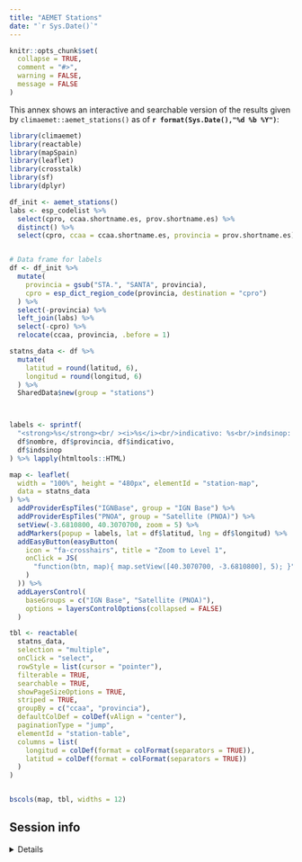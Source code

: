 ```yaml
---
title: "AEMET Stations"
date: "`r Sys.Date()`"
---
```


```r
knitr::opts_chunk$set(
  collapse = TRUE,
  comment = "#>",
  warning = FALSE,
  message = FALSE
)
```

This annex shows an interactive and searchable version of the results given by
`climaemet::aemet_stations()` as of **`r format(Sys.Date(),"%d %b %Y")`**:

```r
library(climaemet)
library(reactable)
library(mapSpain)
library(leaflet)
library(crosstalk)
library(sf)
library(dplyr)

df_init <- aemet_stations()
labs <- esp_codelist %>%
  select(cpro, ccaa.shortname.es, prov.shortname.es) %>%
  distinct() %>%
  select(cpro, ccaa = ccaa.shortname.es, provincia = prov.shortname.es)


# Data frame for labels
df <- df_init %>%
  mutate(
    provincia = gsub("STA.", "SANTA", provincia),
    cpro = esp_dict_region_code(provincia, destination = "cpro")
  ) %>%
  select(-provincia) %>%
  left_join(labs) %>%
  select(-cpro) %>%
  relocate(ccaa, provincia, .before = 1)

statns_data <- df %>%
  mutate(
    latitud = round(latitud, 6),
    longitud = round(longitud, 6)
  ) %>%
  SharedData$new(group = "stations")



labels <- sprintf(
  "<strong>%s</strong><br/ ><i>%s</i><br/>indicativo: %s<br/>indsinop: %s",
  df$nombre, df$provincia, df$indicativo,
  df$indsinop
) %>% lapply(htmltools::HTML)

map <- leaflet(
  width = "100%", height = "480px", elementId = "station-map",
  data = statns_data
) %>%
  addProviderEspTiles("IGNBase", group = "IGN Base") %>%
  addProviderEspTiles("PNOA", group = "Satellite (PNOA)") %>%
  setView(-3.6810800, 40.3070700, zoom = 5) %>%
  addMarkers(popup = labels, lat = df$latitud, lng = df$longitud) %>%
  addEasyButton(easyButton(
    icon = "fa-crosshairs", title = "Zoom to Level 1",
    onClick = JS(
      "function(btn, map){ map.setView([40.3070700, -3.6810800], 5); }"
    )
  )) %>%
  addLayersControl(
    baseGroups = c("IGN Base", "Satellite (PNOA)"),
    options = layersControlOptions(collapsed = FALSE)
  )

tbl <- reactable(
  statns_data,
  selection = "multiple",
  onClick = "select",
  rowStyle = list(cursor = "pointer"),
  filterable = TRUE,
  searchable = TRUE,
  showPageSizeOptions = TRUE,
  striped = TRUE,
  groupBy = c("ccaa", "provincia"),
  defaultColDef = colDef(vAlign = "center"),
  paginationType = "jump",
  elementId = "station-table",
  columns = list(
    longitud = colDef(format = colFormat(separators = TRUE)),
    latitud = colDef(format = colFormat(separators = TRUE))
  )
)


bscols(map, tbl, widths = 12)
```

## Session info

<details>

<summary>Details</summary>

```r
if (!require("sessioninfo")) {
  install.packages("sessioninfo")
}
sessioninfo::session_info()
```

</details>
